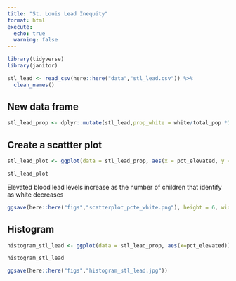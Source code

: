 ```yaml
---
title: "St. Louis Lead Inequity"
format: html 
execute: 
  echo: true
  warning: false
---
```


```r
library(tidyverse)
library(janitor)
```

```r
stl_lead <- read_csv(here::here("data","stl_lead.csv")) %>% 
  clean_names()
```

## New data frame

```r
stl_lead_prop <- dplyr::mutate(stl_lead,prop_white = white/total_pop *100)
```

## Create a scattter plot

```r
stl_lead_plot <- ggplot(data = stl_lead_prop, aes(x = pct_elevated, y = prop_white)) + geom_point(aes(size = prop_white, color = prop_white), alpha = .6) + labs(title = "Children elevated blood lead levels vs White Identifying", x = "Elevated Blood Lead levels (%)", y = "White Identifying (%)")

stl_lead_plot

```
Elevated blood lead levels increase as the number of children that identify as white decreases

```r
ggsave(here::here("figs","scatterplot_pcte_white.png"), height = 6, width = 5)
```

## Histogram
```r
histogram_stl_lead <- ggplot(data = stl_lead_prop, aes(x=pct_elevated)) + geom_histogram(fill = 'yellow',color = 'purple')

histogram_stl_lead

ggsave(here::here("figs","histogram_stl_lead.jpg"))
```

